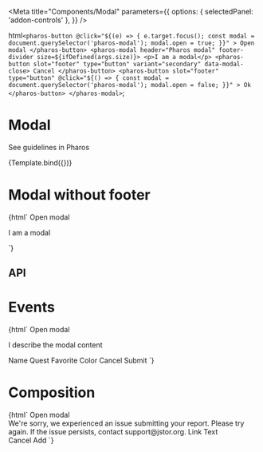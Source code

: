 

<Meta
  title="Components/Modal"
  parameters={{
    options: { selectedPanel: 'addon-controls' },
  }}
/>

  html`
    <pharos-button
      @click="${(e) => {
        e.target.focus();
        const modal = document.querySelector('pharos-modal');
        modal.open = true;
      }}"
    >
      Open modal
    </pharos-button>
    <pharos-modal header="Pharos modal" footer-divider size=${ifDefined(args.size)}>
      <p>I am a modal</p>
      <pharos-button slot="footer" type="button" variant="secondary" data-modal-close>
        Cancel
      </pharos-button>
      <pharos-button
        slot="footer"
        type="button"
        @click="${() => {
          const modal = document.querySelector('pharos-modal');
          modal.open = false;
        }}"
      >
        Ok
      </pharos-button>
    </pharos-modal>
  `;

# Modal

<pharos-link href="https://www.jstor.org/pharos/components/modal" target="_blank">See guidelines in Pharos</pharos-link>

<Canvas>
  <Story
    name="Base"
    argTypes={{
      size: {
        options: ['small', 'medium', 'large'],
        control: {
          type: 'inline-radio',
        },
        defaultValue: 'medium',
      },
    }}
  >
    {Template.bind({})}
  </Story>
</Canvas>

# Modal without footer

<Canvas>
  <Story name="No Footer">
    {html`
      <pharos-button
        @click="${(e) => {
          e.target.focus();
          const modal = document.querySelector('pharos-modal');
          modal.open = true;
        }}"
      >
        Open modal
      </pharos-button>
      <pharos-modal header="Pharos modal" size="medium">
        <p>I am a modal</p>
      </pharos-modal>
    `}
  </Story>
</Canvas>

## API

<ArgsTable of="pharos-modal" />

# Events

<Canvas>
  <Story name="Events">
    {html`
      <pharos-button
        type="button"
        data-modal-id="my-event-modal"
        @click="${(e) => {
          e.target.focus();
        }}"
      >
        Open modal
      </pharos-button>
      <pharos-modal
        id="my-event-modal"
        header="Event modal"
        open
        @pharos-modal-open="${(e) => action('Open')(e.detail)}"
        @pharos-modal-opened="${(e) => action('Opened')(e.detail)}"
        @pharos-modal-close="${(e) => action('Close')(e.detail)}"
        @pharos-modal-closed="${(e) => action('Closed')(e.detail)}"
      >
        <p slot="description">I describe the modal content</p>
        <pharos-text-input style="margin-bottom: 1rem" data-modal-focus>
          <span slot="label">Name</span>
        </pharos-text-input>
        <pharos-text-input style="margin-bottom: 1rem">
          <span slot="label">Quest</span>
        </pharos-text-input>
        <pharos-text-input style="margin-bottom: 1rem">
          <span slot="label">Favorite Color</span>
        </pharos-text-input>
        <pharos-button slot="footer" type="button" variant="secondary" data-modal-close>
          Cancel
        </pharos-button>
        <pharos-button slot="footer" type="button">Submit</pharos-button>
      </pharos-modal>
    `}
  </Story>
</Canvas>

# Composition

<Canvas>
  <Story name="Composition" parameters={{ chromatic: { viewports: [320, 1200] } }}>
    {html`
      <pharos-button
        type="button"
        data-modal-id="my-alert-modal"
        @click="${(e) => {
          e.target.focus();
        }}"
      >
        Open modal
      </pharos-button>
      <pharos-modal id="my-alert-modal" header="Add external link" open>
        <div>
          <pharos-alert style="margin-bottom: 1rem" status="error"
            >We're sorry, we experienced an issue submitting your report. Please try again. If the
            issue persists, contact
            <pharos-link id="support-link" href="#" on-background>support@jstor.org</pharos-link>.
          </pharos-alert>
          <pharos-text-input name="link" required style="margin-bottom: 1rem">
            <span slot="label">Link</span>
          </pharos-text-input>
          <pharos-text-input name="text" required style="margin-bottom: 1rem">
            <span slot="label">Text</span>
          </pharos-text-input>
        </div>
        <pharos-button
          id="cancel-button"
          slot="footer"
          type="button"
          variant="secondary"
          data-modal-close
        >
          Cancel
        </pharos-button>
        <pharos-button id="add-button" slot="footer" type="button">Add</pharos-button>
      </pharos-modal>
    `}
  </Story>
</Canvas>
